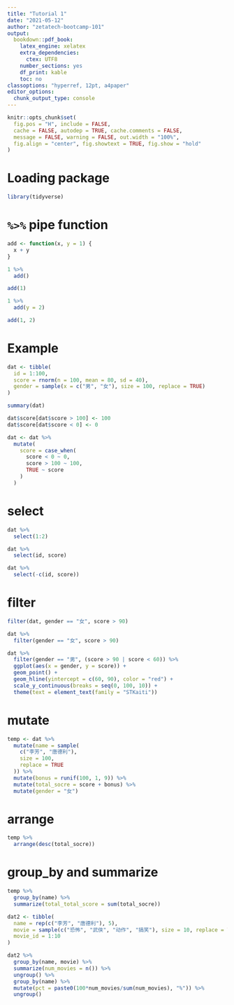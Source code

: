 ```yaml
---
title: "Tutorial 1"
date: "2021-05-12"
author: "zetatech-bootcamp-101"
output:
  bookdown::pdf_book: 
    latex_engine: xelatex
    extra_dependencies:
      ctex: UTF8
    number_sections: yes
    df_print: kable
    toc: no
classoptions: "hyperref, 12pt, a4paper"
editor_options: 
  chunk_output_type: console
---
```


```r
knitr::opts_chunk$set(
  fig.pos = "H", include = FALSE,
  cache = FALSE, autodep = TRUE, cache.comments = FALSE,
  message = FALSE, warning = FALSE, out.width = "100%",
  fig.align = "center", fig.showtext = TRUE, fig.show = "hold"
) 
```

# Loading package

```r
library(tidyverse)
```


# `%>%` pipe function

```r
add <- function(x, y = 1) {
  x + y
}

1 %>% 
  add()

add(1)

1 %>% 
  add(y = 2)

add(1, 2)
```


# Example

```r
dat <- tibble(
  id = 1:100,
  score = rnorm(n = 100, mean = 80, sd = 40),
  gender = sample(x = c("男", "女"), size = 100, replace = TRUE)
)

summary(dat)

dat$score[dat$score > 100] <- 100
dat$score[dat$score < 0] <- 0

dat <- dat %>% 
  mutate(
    score = case_when(
      score < 0 ~ 0,
      score > 100 ~ 100,
      TRUE ~ score
    )
  ) 
```


# select

```r
dat %>% 
  select(1:2)

dat %>% 
  select(id, score)

dat %>% 
  select(-c(id, score))
```

# filter

```r
filter(dat, gender == "女", score > 90)

dat %>%
  filter(gender == "女", score > 90)

dat %>% 
  filter(gender == "男", (score > 90 | score < 60)) %>% 
  ggplot(aes(x = gender, y = score)) +
  geom_point() +
  geom_hline(yintercept = c(60, 90), color = "red") +
  scale_y_continuous(breaks = seq(0, 100, 10)) +
  theme(text = element_text(family = "STKaiti"))
```

# mutate

```r
temp <- dat %>% 
  mutate(name = sample(
    c("李芳", "唐德利"), 
    size = 100, 
    replace = TRUE
  )) %>% 
  mutate(bonus = runif(100, 1, 9)) %>% 
  mutate(total_socre = score + bonus) %>% 
  mutate(gender = "女")
```

# arrange

```r
temp %>% 
  arrange(desc(total_socre))
```

# group_by and summarize

```r
temp %>% 
  group_by(name) %>% 
  summarize(total_total_score = sum(total_socre))

dat2 <- tibble(
  name = rep(c("李芳", "唐德利"), 5),
  movie = sample(c("恐怖", "武侠", "动作", "搞笑"), size = 10, replace = TRUE),
  movie_id = 1:10
)

dat2 %>% 
  group_by(name, movie) %>% 
  summarize(num_movies = n()) %>% 
  ungroup() %>% 
  group_by(name) %>% 
  mutate(pct = paste0(100*num_movies/sum(num_movies), "%")) %>% 
  ungroup()
```

